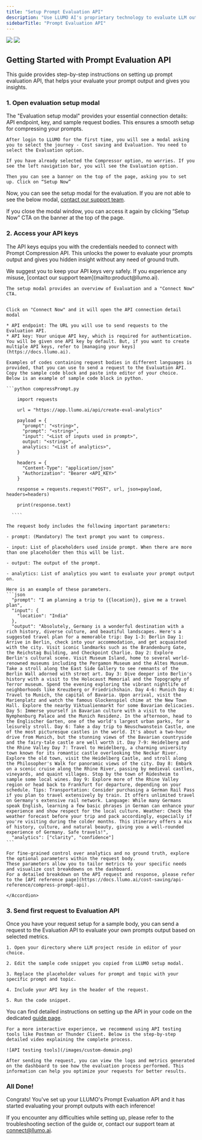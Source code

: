 ```yaml
---
title: "Setup Prompt Evaluation API"
description: "Use LLUMO AI's proprietary technology to evaluate LLM output and gain insights."
sidebarTitle: "Prompt Evaluation API"
---
```


<img
  className="block dark:hidden"
  src="https://storage.googleapis.com/llumo-blog-images-1/LLUMO-Cover-image.png"
/>
<img
  className="hidden dark:block"
  src="https://storage.googleapis.com/llumo-blog-images-1/LLUMO-Cover-image.png"
/>

## Getting Started with Prompt Evaluation API

This guide provides step-by-step instructions on setting up prompt evaluation API, that helps your evaluate your prompt output and gives you insights.

### 1. Open evaluation setup modal

The "Evaluation setup modal" provides your essential connection details: API endpoint, key, and sample request bodies. This ensures a smooth setup for compressing your prompts.

<AccordionGroup>
  <Accordion icon="arrow-pointer" title="Select Evaluation journey">
  
    After login to LLUMO for the first time, you will see a modal asking you to select the journey - Cost saving and Evaluation. You need to select the Evaluation option.

 

  </Accordion>
  <Accordion icon="bars" title="Navigate to Evaluation and open setup modal">
  
    If you have already selected the Compressor option, no worries. If you see the left navigation bar, you will see the Evaluation option.
   
    Then you can see a banner on the top of the page, asking you to set up. Click on “Setup Now”



  </Accordion>

</AccordionGroup>

Now, you can see the setup modal for the evaluation. If you are not able to see the below modal, [contact our support team](mailto:product@llumo.ai).

If you close the modal window, you can access it again by clicking “Setup Now” CTA on the banner at the top of the page.

### 2. Access your API keys

The API keys equips you with the credentials needed to connect with Prompt Compression API. This unlocks the power to evaluate your prompts output and gives you hidden insight without any need of ground truth.

<Note>
  We suggest you to keep your API keys very safely. If you experience any
  misuse, [contact our support team](mailto:product@llumo.ai).
</Note>

<AccordionGroup>
  <Accordion icon="arrow-pointer" title="Click on Connect Now">
  
    The setup modal provides an overview of Evaluation and a "Connect Now" CTA.


    Click on "Connect Now" and it will open the API connection detail modal

  </Accordion>

  <Accordion icon="copy" title="Copy API endpoint and API key">
  
    * API endpoint: The URL you will use to send requests to the Evaluation API.
    * API key: Your unique API key, which is required for authentication. You will be given one API key by default. But, if you want to create multiple API keys, refer to [managing your keys](https://docs.llumo.ai).

  </Accordion>

  <Accordion icon="plus" title="Add sample code in your editor">

    Examples of codes containing request bodies in different languages is provided, that you can use to send a request to the Evaluation API. Copy the sample code block and paste into editor of your choice.
    Below is an example of sample code block in python.

    ```python compressPrompt.py

        import requests

        url = "https://app.llumo.ai/api/create-eval-analytics"

        payload = {
          "prompt": "<string>",
          "prompt": "<string>",
          "input": "<List of inputs used in prompt>",
          output: "<string>",
          analytics: "<List of analytics>",
        }

        headers = {
          "Content-Type": "application/json"
          "Authorization": "Bearer <API_KEY>"
        }

        response = requests.request("POST", url, json=payload, headers=headers)

        print(response.text)

      ````

  </Accordion>

  <Accordion icon="file" title="Understand the request body">

    The request body includes the following important parameters:

    - prompt: (Mandatory) The text prompt you want to compress.

    - input: List of placeholders used inside prompt. When there are more than one placeholder then this will be list.

    - output: The output of the prompt.

    - analytics: List of analytics you want to evaluate your prompt output on.

    Here is an example of these parameters.
    ```json
      "prompt": "I am planning a trip to {{location}}, give me a travel plan",
      "input": {
        "location": "India"
      },
      "output": "Absolutely, Germany is a wonderful destination with a rich history, diverse culture, and beautiful landscapes. Here's a suggested travel plan for a memorable trip: Day 1-3: Berlin Day 1: Arrive in Berlin, check into your accommodation, and get acquainted with the city. Visit iconic landmarks such as the Brandenburg Gate, the Reichstag Building, and Checkpoint Charlie. Day 2: Explore Berlin's cultural scene. Visit Museum Island, home to several world-renowned museums including the Pergamon Museum and the Altes Museum. Take a stroll along the East Side Gallery to see remnants of the Berlin Wall adorned with street art. Day 3: Dive deeper into Berlin's history with a visit to the Holocaust Memorial and the Topography of Terror museum. Spend the evening exploring the vibrant nightlife of neighborhoods like Kreuzberg or Friedrichshain. Day 4-6: Munich Day 4: Travel to Munich, the capital of Bavaria. Upon arrival, visit the Marienplatz and watch the famous Glockenspiel chime at the New Town Hall. Explore the nearby Viktualienmarkt for some Bavarian delicacies. Day 5: Immerse yourself in Bavarian culture with a visit to the Nymphenburg Palace and the Munich Residenz. In the afternoon, head to the Englischer Garten, one of the world's largest urban parks, for a leisurely stroll. Day 6: Take a day trip to Neuschwanstein Castle, one of the most picturesque castles in the world. It's about a two-hour drive from Munich, but the stunning views of the Bavarian countryside and the fairy-tale castle are well worth it. Day 7-9: Heidelberg and the Rhine Valley Day 7: Travel to Heidelberg, a charming university town known for its romantic castle overlooking the Neckar River. Explore the old town, visit the Heidelberg Castle, and stroll along the Philosopher's Walk for panoramic views of the city. Day 8: Embark on a scenic cruise along the Rhine River, passing by medieval castles, vineyards, and quaint villages. Stop by the town of Rüdesheim to sample some local wines. Day 9: Explore more of the Rhine Valley region or head back to Frankfurt for departure, depending on your schedule. Tips: Transportation: Consider purchasing a German Rail Pass if you plan to travel extensively by train. It offers unlimited travel on Germany's extensive rail network. Language: While many Germans speak English, learning a few basic phrases in German can enhance your experience and show respect for the local culture. Weather: Check the weather forecast before your trip and pack accordingly, especially if you're visiting during the colder months. This itinerary offers a mix of history, culture, and natural beauty, giving you a well-rounded experience of Germany. Safe travels!",
      "analytics": ["clarity", "confidence"]
    ```

    For fine-grained control over analytics and no ground truth, explore the optional parameters within the request body.
    These parameters allow you to tailor metrics to your specific needs and visualize cost breakdowns on the dashboard.
    For a detailed breakdown on the API request and response, please refer to the [API reference page](https://docs.llumo.ai/cost-saving/api-reference/compress-prompt-api).

    </Accordion>

</AccordionGroup>

### 3. Send first request to Evaluation API

Once you have your request setup for a sample body, you can send a request to the Evaluation API to evaluate your own prompts output based on selected metrics.

<AccordionGroup>
  <Accordion icon="message-bot" title="Write code with correct request body in editor">

    1. Open your directory where LLM project reside in editor of your choice.

    2. Edit the sample code snippet you copied from LLUMO setup modal.

    3. Replace the placeholder values for prompt and topic with your specific prompt and topic.

    4. Include your API key in the header of the request.

    5. Run the code snippet.

You can find detailed instructions on setting up the API in your code on the dedicated [guide page](https://docs.llumo.ai/cost-saving/how-to-docs/compress-first-prompt).

  </Accordion>

  <Accordion icon="globe" title="Sending request via API testing tools">

    For a more interactive experience, we recommend using API testing tools like Postman or Thunder Client. Below is the step-by-step detailed video explaining the complete process.

    ![API testing tools](/images/custom-domain.png)

  </Accordion>

  <Accordion icon="chart-simple" title="See the request in logs and visualize metrics on dashboard">

    After sending the request, you can view the logs and metrics generated on the dashboard to see how the evaluation process performed. This information can help you optimize your requests for better results.

  </Accordion>
</AccordionGroup>

### All Done!

Congrats! You've set up your LLUMO's Prompt Evaluation API and it has started evaluating your prompt outputs with each inference!

If you encounter any difficulties while setting up, please refer to the troubleshooting section of the guide or, contact our support team at [connect@llumo.ai](mailto:connect@llumo.ai).

```

```
